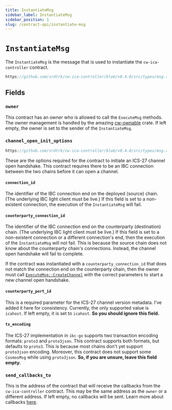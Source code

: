 ```yaml
---
title: InstantiateMsg
sidebar_label: InstantiateMsg
sidebar_position: 1
slug: /contract-api/instantiate-msg
---
```


# `InstantiateMsg`

The `InstantiateMsg` is the message that is used to instantiate the `cw-ica-controller` contract.

```rust reference
https://github.com/srdtrk/cw-ica-controller/blob/v0.4.0/src/types/msg.rs#L8-L21
```

## Fields

### `owner`

This contract has an owner who is allowed to call the `ExecuteMsg` methods.
The owner management is handled by the amazing [cw-ownable](https://crates.io/crates/cw-ownable) crate.
If left empty, the owner is set to the sender of the `InstantiateMsg`.

### `channel_open_init_options`

```rust reference
https://github.com/srdtrk/cw-ica-controller/blob/v0.4.0/src/types/msg.rs#L120-L132
```

These are the options required for the contract to initiate an ICS-27 channel open handshake.
This contract requires there to be an IBC connection between the two chains before it can open a channel.

#### `connection_id`

The identifier of the IBC connection end on the deployed (source) chain. (The underlying IBC light client must
be live.) If this field is set to a non-existent connection, the execution of the `InstantiateMsg` will fail.

#### `counterparty_connection_id`

The identifier of the IBC connection end on the counterparty (destination) chain. (The underlying IBC light
client must be live.) If this field is set to a non-existent connection or a different connection's end,
then the execution of the `InstantiateMsg` will not fail. This is because the source chain does not know
about the counterparty chain's connections. Instead, the channel open handshake will fail to complete.

If the contract was instantiated with a `counterparty_connection_id` that does not match the connection
end on the counterparty chain, then the owner must call [`ExecuteMsg::CreateChannel`](./02-execute-msg.mdx#create-channel) with the correct parameters to start a new channel open handshake.

#### `counterparty_port_id`

This is a required parameter for the ICS-27 channel version metadata. I've added it here for consistency.
Currently, the only supported value is `icahost`. If left empty, it is set to `icahost`.
**So you should ignore this field.**

#### `tx_encoding`

The ICS-27 implementation in `ibc-go` supports two transaction encoding formats: `proto3` and `proto3json`.
This contract supports both formats, but defaults to `proto3`. This is because most chains don't yet support
`proto3json` encoding. Moreover, this contract does not support some `CosmosMsg` while using `proto3json`.
**So, if you are unsure, leave this field empty.**

### `send_callbacks_to`

This is the address of the contract that will receive the callbacks from the `cw-ica-controller` contract.
This may be the same address as the `owner` or a different address. If left empty, no callbacks will be sent.
Learn more about callbacks [here](/contract-api/callbacks).
